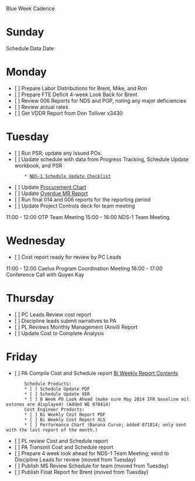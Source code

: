 Blue Week Cadence

= Sunday =
Schedule Data Date

= Monday =
* [ ] Prepare Labor Distributions for Brent, Mike, and Ron
* [ ] Prepare FTE Deficit 4-week Look Back for Brent
* [ ] Review 006 Reports for NDS and PGP, noting any major deficiencies
* [ ] Review actual rates
* [ ] Get VDDR Report from Don Tolliver x3430

= Tuesday =
* [ ] Run PSR; update any Issued POs.
* [ ] Update schedule with data from Progress Tracking, Schedule Update workbook, and PSR
        * [[NDS-1 Schedule Update Checklist]]
* [ ] Update [[file:///S:/Caelus/106726/Project Controls/Davis/Procurement Chart.xlsx|Procurement Chart]]
* [ ] Update [[file:///F:/106726/106726 - NDS-1 - Overdue MRs.xlsx|Overdue MR Report]]
* [ ] Run final 014 and 006 reports for the reporting period
* [ ] Update Project Controls deck for team meeting

11:00 - 12:00 OTP Team Meeting
15:00 - 16:00 NDS-1 Team Meeting

= Wednesday =
* [ ] Cost report ready for review by PC Leads

11:00 - 12:00 Caelus Program Coordination Meeting
16:00 - 17:00 Conference Call with Quyen Kay

= Thursday =
* [ ] PC Leads Review cost report
* [ ] Discipline leads submit narratives to PA
* [ ] PL Reviews Monthly Management (Anvil) Report
* [ ] Update Cost to Complete Analysis

= Friday =
* [ ] PA Compile Cost and Schedule report [[Bi Weekly Report Contents]]
        Schedule Products:
		* [ ] Schedule Update PDF
		* [ ] Schedule Update XER
		* [ ] 8 Week PO Look Ahead (make sure May 2014 IFR baseline milestones are displayed) (Added WE 070414)
        Cost Engineer Products:
		* [ ] Bi Weekly Cost Report PDF
		* [ ] Bi Weekly Cost Report XLS
		* [ ] Performance Chart (Banana Curve; added 071814; only sent with the last report of the month.)
* [ ] PL review Cost and Schedule report
* [ ] PA Transmit Cost and Schedule report
* [ ] Prepare 4 week look ahead for NDS-1 Team Meeting; send to Discipline Leads for review (moved from Tuesday)
* [ ] Publish MS Review Schedule for team (moved from Tuesday)
* [ ] Publish Float Report for Brent (moved from Tuesday)

